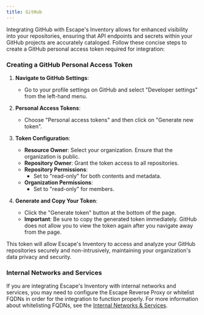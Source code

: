 ```yaml
---
title: GitHub
---
```


Integrating GitHub with Escape's Inventory allows for enhanced visibility into your repositories, ensuring that API endpoints and secrets within your GitHub projects are accurately cataloged. Follow these concise steps to create a GitHub personal access token required for integration:

### Creating a GitHub Personal Access Token

1. **Navigate to GitHub Settings**:
   - Go to your profile settings on GitHub and select "Developer settings" from the left-hand menu.

2. **Personal Access Tokens**:
   - Choose "Personal access tokens" and then click on "Generate new token".

3. **Token Configuration**:
   - **Resource Owner**: Select your organization. Ensure that the organization is public.
   - **Repository Owner**: Grant the token access to all repositories.
   - **Repository Permissions**:
     - Set to "read-only" for both contents and metadata.
   - **Organization Permissions**:
     - Set to "read-only" for members.

4. **Generate and Copy Your Token**:
   - Click the "Generate token" button at the bottom of the page.
   - **Important**: Be sure to copy the generated token immediately. GitHub does not allow you to view the token again after you navigate away from the page.

This token will allow Escape's Inventory to access and analyze your GitHub repositories securely and non-intrusively, maintaining your organization's data privacy and security.

### Internal Networks and Services

If you are integrating Escape's Inventory with internal networks and services, you may need to configure the Escape Reverse Proxy or whitelist FQDNs in order for the integration to function properly. For more information about whitelisting FQDNs, see the [Internal Networks & Services](/inventory/where/intranet).